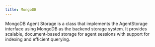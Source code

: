 ```yaml
---
title: MongoDB
---
```


MongoDB Agent Storage is a class that implements the AgentStorage interface using MongoDB as the backend storage system. It provides scalable, document-based storage for agent sessions with support for indexing and efficient querying.

<Snippet file="storage-mongodb-reference.mdx" />
